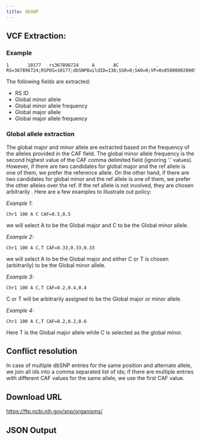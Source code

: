```yaml
---
title: dbSNP
---
```


## VCF Extraction:

### Example
```
1       10177   rs367896724     A       AC      .       .       RS=367896724;RSPOS=10177;dbSNPBuildID=138;SSR=0;SAO=0;VP=0x050000020005130026000200;GENEINFO=DDX11L1:100287102;WGT=1;VC=DIV;R5;ASP;G5A;G5;KGPhase3;CAF=0.5747,0.4253;COMMON=1;TOPMED=0.76728147298674821,0.23271852701325178
```
The following fields are extracted:
- RS ID
- Global minor allele
- Global minor allele frequency
- Global major allele
- Global major allele frequency

### Global allele extraction
The global major and minor allele are extracted based on the frequency of the alleles provided in the CAF field. The global minor allele frequency is the second highest value of the CAF comma delimited field (ignoring '.' values). However, if there are two candidates for global major and the ref allele is one of them, we prefer the reference allele. On the other hand, if there are two candidates for global minor and the ref allele is one of them, we prefer the other alleles over the ref. If the ref allele is not involved, they are chosen arbitrarily . Here are a few examples to illustrate out policy:

*Example 1:*

```Chr1 100 A C CAF=0.5,0.5```

we will select A to be the Global major and C to be the Global minor allele.

*Example 2:*

```Chr1 100 A C,T CAF=0.33,0.33,0.33```

we will select A to be the Global major and either C or T is chosen (arbitrarily) to be the Global minor allele.

*Example 3:*

```Chr1 100 A C,T CAF=0.2,0.4,0.4```

C or T will be arbitrarily assigned to be the Global major or minor allele.

*Example 4:*

```Chr1 100 A C,T CAF=0.2,0.2,0.6```

Here T is the Global major allele while C is selected as the global minor.

## Conflict resolution
In case of multiple dbSNP entries for the same position and alternate allele, we join all ids into a comma separated list of ids; if there are multiple entries with different CAF values for the same allele, we use the first CAF value.

## Download URL
https://ftp.ncbi.nih.gov/snp/organisms/

## JSON Output

<JSON />
